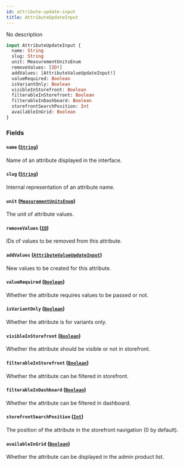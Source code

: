 ```yaml
---
id: attribute-update-input
title: AttributeUpdateInput
---
```


No description

```graphql
input AttributeUpdateInput {
  name: String
  slug: String
  unit: MeasurementUnitsEnum
  removeValues: [ID!]
  addValues: [AttributeValueUpdateInput!]
  valueRequired: Boolean
  isVariantOnly: Boolean
  visibleInStorefront: Boolean
  filterableInStorefront: Boolean
  filterableInDashboard: Boolean
  storefrontSearchPosition: Int
  availableInGrid: Boolean
}
```

### Fields

#### `name` ([`String`](../../../developer/api-reference/scalars/string))

Name of an attribute displayed in the interface.

#### `slug` ([`String`](../../../developer/api-reference/scalars/string))

Internal representation of an attribute name.

#### `unit` ([`MeasurementUnitsEnum`](../../../developer/api-reference/enums/measurement-units-enum))

The unit of attribute values.

#### `removeValues` ([`ID`](../../../developer/api-reference/scalars/id))

IDs of values to be removed from this attribute.

#### `addValues` ([`AttributeValueUpdateInput`](../../../developer/api-reference/inputs/attribute-value-update-input))

New values to be created for this attribute.

#### `valueRequired` ([`Boolean`](../../../developer/api-reference/scalars/boolean))

Whether the attribute requires values to be passed or not.

#### `isVariantOnly` ([`Boolean`](../../../developer/api-reference/scalars/boolean))

Whether the attribute is for variants only.

#### `visibleInStorefront` ([`Boolean`](../../../developer/api-reference/scalars/boolean))

Whether the attribute should be visible or not in storefront.

#### `filterableInStorefront` ([`Boolean`](../../../developer/api-reference/scalars/boolean))

Whether the attribute can be filtered in storefront.

#### `filterableInDashboard` ([`Boolean`](../../../developer/api-reference/scalars/boolean))

Whether the attribute can be filtered in dashboard.

#### `storefrontSearchPosition` ([`Int`](../../../developer/api-reference/scalars/int))

The position of the attribute in the storefront navigation (0 by default).

#### `availableInGrid` ([`Boolean`](../../../developer/api-reference/scalars/boolean))

Whether the attribute can be displayed in the admin product list.
